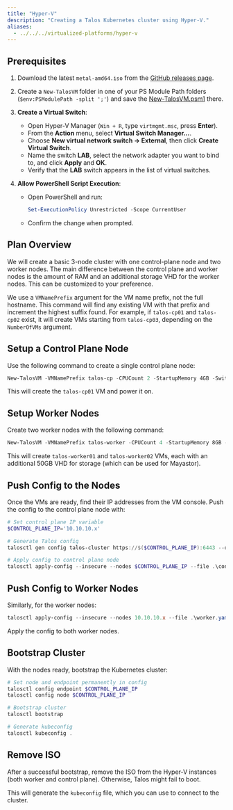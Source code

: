 ```yaml
---
title: "Hyper-V"
description: "Creating a Talos Kubernetes cluster using Hyper-V."
aliases:
  - ../../../virtualized-platforms/hyper-v
---
```


## Prerequisites

1. Download the latest `metal-amd64.iso` from the [GitHub releases page](https://github.com/siderolabs/talos/releases).
2. Create a `New-TalosVM` folder in one of your PS Module Path folders (`$env:PSModulePath -split ';'`) and save the [New-TalosVM.psm1](https://github.com/nebula-it/New-TalosVM/blob/main/Talos/1.0.0/Talos.psm1) there.
3. **Create a Virtual Switch**:
   - Open Hyper-V Manager (`Win + R`, type `virtmgmt.msc`, press **Enter**).
   - From the **Action** menu, select **Virtual Switch Manager...**.
   - Choose **New virtual network switch → External**, then click **Create Virtual Switch**.
   - Name the switch **LAB**, select the network adapter you want to bind to, and click **Apply** and **OK**.
   - Verify that the **LAB** switch appears in the list of virtual switches.

4. **Allow PowerShell Script Execution**: 
    - Open PowerShell and run:
      ```powershell
      Set-ExecutionPolicy Unrestricted -Scope CurrentUser
      ```
    - Confirm the change when prompted.
    
## Plan Overview

We will create a basic 3-node cluster with one control-plane node and two worker nodes.
The main difference between the control plane and worker nodes is the amount of RAM and an additional storage VHD for the worker nodes.
This can be customized to your preference.

We use a `VMNamePrefix` argument for the VM name prefix, not the full hostname.
This command will find any existing VM with that prefix and increment the highest suffix found.
For example, if `talos-cp01` and `talos-cp02` exist, it will create VMs starting from `talos-cp03`, depending on the `NumberOfVMs` argument.

## Setup a Control Plane Node

Use the following command to create a single control plane node:

```powershell
New-TalosVM -VMNamePrefix talos-cp -CPUCount 2 -StartupMemory 4GB -SwitchName LAB -TalosISOPath C:\ISO\metal-amd64.iso -NumberOfVMs 1 -VMDestinationBasePath 'D:\Virtual Machines\Test VMs\Talos'
```

This will create the `talos-cp01` VM and power it on.

## Setup Worker Nodes

Create two worker nodes with the following command:

```powershell
New-TalosVM -VMNamePrefix talos-worker -CPUCount 4 -StartupMemory 8GB -SwitchName LAB -TalosISOPath C:\ISO\metal-amd64.iso -NumberOfVMs 2 -VMDestinationBasePath 'D:\Virtual Machines\Test VMs\Talos' -StorageVHDSize 50GB
```

This will create `talos-worker01` and `talos-worker02` VMs, each with an additional 50GB VHD for storage (which can be used for Mayastor).

## Push Config to the Nodes

Once the VMs are ready, find their IP addresses from the VM console.
Push the config to the control plane node with:

```powershell
# Set control plane IP variable
$CONTROL_PLANE_IP='10.10.10.x'

# Generate Talos config
talosctl gen config talos-cluster https://$($CONTROL_PLANE_IP):6443 --output-dir .

# Apply config to control plane node
talosctl apply-config --insecure --nodes $CONTROL_PLANE_IP --file .\controlplane.yaml
```

## Push Config to Worker Nodes

Similarly, for the worker nodes:

```powershell
talosctl apply-config --insecure --nodes 10.10.10.x --file .\worker.yaml
```

Apply the config to both worker nodes.

## Bootstrap Cluster

With the nodes ready, bootstrap the Kubernetes cluster:

```powershell
# Set node and endpoint permanently in config
talosctl config endpoint $CONTROL_PLANE_IP
talosctl config node $CONTROL_PLANE_IP

# Bootstrap cluster
talosctl bootstrap

# Generate kubeconfig
talosctl kubeconfig .
```

## Remove ISO

After a successful bootstrap, remove the ISO from the Hyper-V instances (both worker and control plane).
Otherwise, Talos might fail to boot.

This will generate the `kubeconfig` file, which you can use to connect to the cluster.

